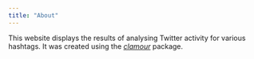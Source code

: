 ```yaml
---
title: "About"
---
```


This website displays the results of analysing Twitter activity for various
hashtags. It was created using the _[clamour][]_ package.

[clamour]: https://lazappi.github.io/clamour "clamour package website"
